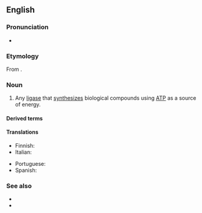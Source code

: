 {{also|Synthetase}}
==English==

===Pronunciation===
*{{IPA|/ˈsɪnθəteɪ̯s/|/ˈsɪnθəteɪ̯z/|lang=en}}

===Etymology===
From {{affix|en|synthesis|-ase}}.

===Noun===
{{en-noun}}

# {{lb|en|enzyme}} Any [[ligase]] that [[synthesize]]s biological compounds using [[ATP]] as a source of energy.

====Derived terms====
{{der2|lang=en
|phosphoribosylaminoimidazole synthetase
|antisynthetase
|selenophosphate synthetase
|nonsynthetase
|megasynthetase}}

====Translations====
{{trans-top|ligase that synthesizes biological compounds}}
* Finnish: {{t|fi|syntetaasi}}
* Italian: {{t+|it|sintetasi|f}}
{{trans-mid}}
* Portuguese: {{t|pt|sintetase|f}}
* Spanish: {{t|es|sintetasa|f}}
{{trans-bottom}}

===See also===
* {{l|en|carboxylase}}
* {{l|en|synthase}}